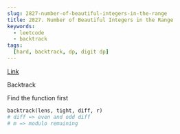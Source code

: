 ```yaml
---
slug: 2827-number-of-beautiful-integers-in-the-range
title: 2827. Number of Beautiful Integers in the Range
keywords:
  - leetcode
  - backtrack
tags:
  [hard, backtrack, dp, digit dp]
---
```


[Link](https://leetcode.com/problems/number-of-beautiful-integers-in-the-range/description/)

Backtrack

Find the function first

```python
backtrack(lens, tight, diff, r)
# diff => even and odd diff
# m => modulo remaining
```

